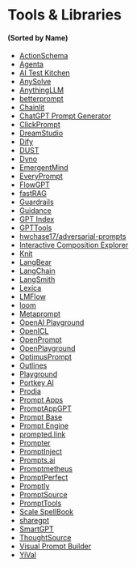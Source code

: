 # Tools & Libraries

#### (Sorted by Name)

- [ActionSchema](https://actionschema.com)
- [Agenta](https://github.com/Agenta-AI/agenta)
- [AI Test Kitchen](https://aitestkitchen.withgoogle.com)
- [AnySolve](https://www.anysolve.ai)
- [AnythingLLM](https://github.com/Mintplex-Labs/anything-llm)
- [betterprompt](https://github.com/stjordanis/betterprompt)
- [Chainlit](https://github.com/chainlit/chainlit)
- [ChatGPT Prompt Generator](https://huggingface.co/spaces/merve/ChatGPT-prompt-generator)
- [ClickPrompt](https://github.com/prompt-engineering/click-prompt)
- [DreamStudio](https://beta.dreamstudio.ai)
- [Dify](https://dify.ai/)
- [DUST](https://dust.tt)
- [Dyno](https://trydyno.com)
- [EmergentMind](https://www.emergentmind.com)
- [EveryPrompt](https://www.everyprompt.com)
- [FlowGPT](https://flowgpt.com)
- [fastRAG](https://github.com/IntelLabs/fastRAG)
- [Guardrails](https://github.com/ShreyaR/guardrails)
- [Guidance](https://github.com/microsoft/guidance)
- [GPT Index](https://github.com/jerryjliu/gpt_index)
- [GPTTools](https://gpttools.com/comparisontool)
- [hwchase17/adversarial-prompts](https://github.com/hwchase17/adversarial-prompts)
- [Interactive Composition Explorer](https://github.com/oughtinc/ice)
- [Knit](https://promptknit.com)
- [LangBear](https://langbear.runbear.io)
- [LangChain](https://github.com/hwchase17/langchain)
- [LangSmith](https://docs.smith.langchain.com)
- [Lexica](https://lexica.art)
- [LMFlow](https://github.com/OptimalScale/LMFlow)
- [loom](https://github.com/socketteer/loom)
- [Metaprompt](https://metaprompt.vercel.app/?task=gpt)
- [OpenAI Playground](https://beta.openai.com/playground)
- [OpenICL](https://github.com/Shark-NLP/OpenICL)
- [OpenPrompt](https://github.com/thunlp/OpenPrompt)
- [OpenPlayground](https://nat.dev/)
- [OptimusPrompt](https://www.optimusprompt.ai)
- [Outlines](https://github.com/normal-computing/outlines)
- [Playground](https://playgroundai.com)
- [Portkey AI](https://portkey.ai/)
- [Prodia](https://app.prodia.com/#/)
- [Prompt Apps](https://chatgpt-prompt-apps.com/)
- [PromptAppGPT](https://github.com/mleoking/PromptAppGPT)
- [Prompt Base](https://promptbase.com)
- [Prompt Engine](https://github.com/microsoft/prompt-engine)
- [prompted.link](https://prompted.link)
- [Prompter](https://prompter.engineer)
- [PromptInject](https://github.com/agencyenterprise/PromptInject)
- [Prompts.ai](https://github.com/sevazhidkov/prompts-ai)
- [Promptmetheus](https://promptmetheus.com)
- [PromptPerfect](https://promptperfect.jina.ai/)
- [Promptly](https://trypromptly.com/)
- [PromptSource](https://github.com/bigscience-workshop/promptsource)
- [PromptTools](https://github.com/hegelai/prompttools)
- [Scale SpellBook](https://scale.com/spellbook)
- [sharegpt](https://sharegpt.com)
- [SmartGPT](https://getsmartgpt.com)
- [ThoughtSource](https://github.com/OpenBioLink/ThoughtSource)
- [Visual Prompt Builder](https://tools.saxifrage.xyz/prompt)
- [YiVal](https://github.com/YiVal/YiVal)
